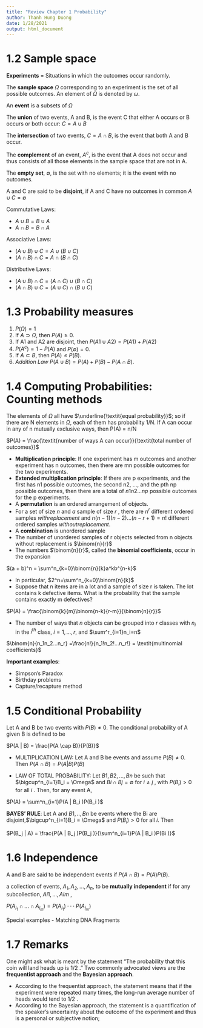 ```yaml
---
title: "Review Chapter 1 Probability"
author: Thanh Hung Duong
date: 1/28/2021
output: html_document
---
```


# 1.2 Sample space

**Experiments** = Situations in which the outcomes occur randomly.

The **sample space** $\Omega$ corresponding to an experiment is the set of all possible outcomes. An element of $\Omega$ is denoted by $\omega$.

An **event** is a subsets of $\Omega$

The **union** of two events, A and B, is the event C that either A occurs or B occurs or both occur: $C = A \cup B$

The **intersection** of two events, $C = A \cap B$, is the event that both A and B occur.

The **complement** of an event, $A^c$, is the event that A does not occur and thus consists of all those elements in the sample space that are not in A.

The **empty set**, $\emptyset$, is the set with no elements; it is the event with no outcomes.

A and C are said to be **disjoint**, if A and C have no outcomes in common $A \cup C = \emptyset$

Commutative Laws:

- $A \cup B = B \cup A$
- $A \cap B = B \cap A$

Associative Laws:

- $(A \cup B) \cup C = A \cup (B \cup C)$
- $(A \cap B) \cap C = A \cap (B \cap C)$

Distributive Laws:

- $(A \cup B) \cap C = (A \cap C) \cup (B \cap C)$
- $(A \cap B) \cup C = (A \cup C) \cap (B \cup C)$

# 1.3 Probability measures

1. $P(\Omega)=1$
2. If $A \supset \Omega$, then $P(A) \ge 0$.
3. If A1 and A2 are disjoint, then $P(A1 \cup A2) = P(A1) + P(A2)$
4. $P(A^c) = 1− P(A)$ and $P(\emptyset) = 0$.
5. If $A \subset B$, then $P(A) \le P(B)$.
6. *Addition Law* $P(A \cup B) = P(A)+ P(B)− P(A \cap B)$.

# 1.4 Computing Probabilities: Counting methods

The elements of $\Omega$ all have $\underline{\textit{equal probability}}$; so if there are N elements in $\Omega$, each of them has probability 1/N. If A can occur in any of n mutually exclusive ways, then P(A) = n/N

$P(A) = \frac{\textit{number of ways A can occur}}{\textit{total number of outcomes}}$

- **Multiplication principle**: If one experiment has m outcomes and another experiment has n outcomes, then there are mn possible outcomes for the two experiments.
- **Extended multiplication principle**: If there are p experiments, and the first has n1 possible outcomes, the second
n2, ..., and the pth np possible outcomes, then there are a total of $n1n2...np$ possible outcomes for the p experiments.
- A **permutation** is an ordered arrangement of objects.
- For a set of size $n$ and $a$ sample of size $r$ , there are $n^r$ different ordered samples $with replacement$ and $n(n − 1)(n − 2)...(n − r + 1)=n!$ different ordered samples $without replacement$.
- A **combination** is unordered sample
- The number of unordered samples of r objects selected from n objects without replacement is $\binom{n}{r}$
- The numbers $\binom{n}{r}$, called the **binomial coefficients**, occur in the expansion

$(a + b)^n = \sum^n_{k=0}\binom{n}{k}a^kb^{n-k}$

- In particular, $2^n=\sum^n_{k=0}\binom{n}{k}$
- Suppose that n items are in a lot and a sample of size r is taken. The lot contains k defective items. What is the probability that the sample contains exactly m defectives?

$P(A) = \frac{\binom{k}{m}\binom{n-k}{r-m}}{\binom{n}{r}}$

- The number of ways that $n$ objects can be grouped into $r$ classes with $n_i$ in the $i^{th}$ class, $i = 1,..., r$, and
$\sum^r_{i=1}n_i=n$

$\binom{n}{n_1n_2...n_r} =\frac{n!}{n_1!n_2!...n_r!} = \textit{multinomial coefficients}$

**Important examples**:

- Simpson's Paradox
- Birthday problems
- Capture/recapture method

# 1.5 Conditional Probability

Let A and B be two events with $P(B) \ne 0$. The conditional probability of A given B is defined to be

$P(A | B) = \frac{P(A \cap B)}{P(B)}$

- MULTIPLICATION LAW: Let A and B be events and assume $P(B) \ne 0$. Then $P(A \cap B) = P(A | B)P(B)$

- LAW OF TOTAL PROBABILITY: Let $B1, B2, ..., Bn$ be such that
$\bigcup^n_{i=1}B_i = \Omega$ and $Bi \cap Bj = \emptyset$ for $i \ne j$ , with $P(B_i) > 0$ for all $i$ . Then, for any event A,

$P(A) = \sum^n_{i=1}P(A | B_i )P(B_i )$

**BAYES' RULE**: Let A and $B1,.., Bn$ be events where the Bi are disjoint,$\bigcup^n_{i=1}B_i = \Omega$ and $P(B_i) > 0$ for all $i$. Then

$P(B_j | A) = \frac{P(A | B_j )P(B_j )}{\sum^n_{i=1}P(A | B_i )P(Bi )}$

# 1.6 Independence

A and B are said to be independent events if $P(A \cap B) = P(A)P(B)$.

a collection of events, $A_1, A_2,... , A_n$, to be **mutually independent** if for any subcollection, $Ai1,... , Aim$ ,

$P(A_{i_1} \cap ... \cap A_{i_m} ) = P(A_{i_1} ) · · · P(A_{i_m})$

Special examples
- Matching DNA Fragments

# 1.7 Remarks

One might ask what is meant by the statement “The probability that this coin will land heads up is 1/2 .” Two commonly advocated views are the **frequentist approach** and the **Bayesian approach**.

- According to the frequentist approach, the statement means that if the experiment were repeated many times, the long-run
average number of heads would tend to 1/2 .
- According to the Bayesian approach, the statement is a quantification of the speaker’s uncertainty about the outcome of the experiment and thus is a personal or subjective notion;